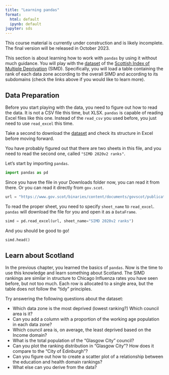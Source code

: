 ```yaml
---
title: "Learning pandas"
format:
  html: default
  ipynb: default
jupyter: sds
---
```


::: {.callout-caution}
This course material is currently under construction and is likely incomplete. The final
version will be released in October 2023.
:::

This section is about learning how to work with `pandas` by using it without much guidance. You will play with the [dataset](https://www.gov.scot/publications/scottish-index-of-multiple-deprivation-2020v2-ranks/) of the [Scottish Index of Multiple Deprivation](https://www.gov.scot/collections/scottish-index-of-multiple-deprivation-2020/#lookupfiles) (SIMD). Specifically, you will load a table containing the rank of each data zone according to the overall
SIMD and according to its subdomains (check the links above if you would like to learn more).

## Data Preparation

Before you start playing with the data, you need to figure out how to read the data. It is not a CSV
file this time, but XLSX. `pandas` is capable of reading Excel files like this one. Instead of the `read_csv` you used before, you just need to use `read_excel` this time.

Take a second to download the [dataset](https://www.gov.scot/publications/scottish-index-of-multiple-deprivation-2020v2-ranks/) and check its structure in Excel before moving forward.

You have probably figured out that there are two sheets in this file, and you need to read the second one, called `"SIMD 2020v2 ranks"`.

Let's start by importing `pandas`.

```python
import pandas as pd
```

Since you have the file in your Downloads folder now, you can read it from there. Or you can
read it directly from `gov.scot`.

```python
url = "https://www.gov.scot/binaries/content/documents/govscot/publications/statistics/2020/01/scottish-index-of-multiple-deprivation-2020-ranks-and-domain-ranks/documents/scottish-index-of-multiple-deprivation-2020-ranks-and-domain-ranks/scottish-index-of-multiple-deprivation-2020-ranks-and-domain-ranks/govscot%3Adocument/SIMD%2B2020v2%2B-%2Branks.xlsx"
```

To read the proper sheet, you need to specify `sheet_name` to `read_excel`. `pandas` will download
the file for you and open it as a `DataFrame`.

```python
simd = pd.read_excel(url, sheet_name="SIMD 2020v2 ranks")
```

And you should be good to go!

```python
simd.head()
```

## Learn about Scotland

In the previous chapter, you learned the basics of `pandas`. Now is the time to use
this knowledge and learn something about Scotland. The SIMD rankings are similar in structure
to Chicago Influenza rates you have seen before, but not too much. Each row is allocated to
a single area, but the table does not follow the "tidy" principles.

Try answering the following questions about the dataset:

- Which data zone is the most deprived (lowest ranking?) Which council area is it?
- Can you add a column with a proportion of the working age population in each data zone?
- Which council area is, on average, the least deprived based on the Income domain?
- What is the total population of the "Glasgow City" council?
- Can you plot the ranking distribution in "Glasgow City"? How does it compare to the "City of Edinburgh"?
- Can you figure out how to create a scatter plot of a relationship between the education and health domain rankings?
- What else can you derive from the data?